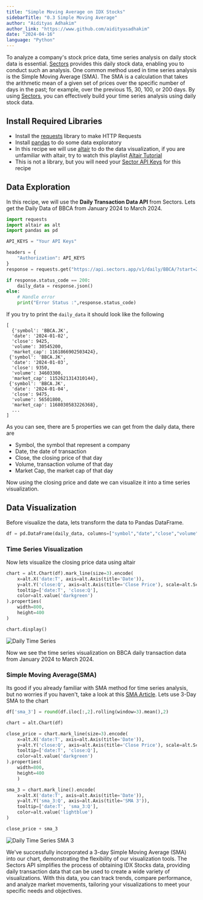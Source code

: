 ```yaml
---
title: "Simple Moving Average on IDX Stocks"
sidebarTitle: "0.3 Simple Moving Average"
author: "Aidityas Adhakim"
author_link: "https://www.github.com/aidityasadhakim"
date: "2024-04-16"
language: "Python"
---
```


To analyze a company's stock price data, time series analysis on daily stock data is essential. [Sectors](sectors.app) provides this daily stock data, enabling you to conduct such an analysis. One common method used in time series analysis is the Simple Moving Average (SMA). The SMA is a calculation that takes the arithmetic mean of a given set of prices over the specific number of days in the past; for example, over the previous 15, 30, 100, or 200 days. By using [Sectors](sectors.app), you can effectively build your time series analysis using daily stock data.

## Install Required Libraries

- Install the [requests](https://requests.readthedocs.io/en/latest/) library to make HTTP Requests
- Install [pandas](https://pypi.org/project/pandas/) to do some data exploratory
- In this recipe we will use [altair](https://pypi.org/project/matplotlib/) to do the data visualization, if you are unfamiliar with altair, try to watch this playlist [Altair Tutorial](https://youtube.com/playlist?list=PLXsFtK46HZxXBddVC0FqmbGdlvbDbaqzx&si=cWtD0cFtwKg0b75v)
- This is not a library, but you will need your [Sector API Keys](https://www.subsectors.app/api) for this recipe

## Data Exploration

In this recipe, we will use the **Daily Transaction Data API** from Sectors. Lets get the Daily Data of BBCA from January 2024 to March 2024.

```python
import requests
import altair as alt
import pandas as pd

API_KEYS = "Your API Keys"

headers = {
    "Authorization": API_KEYS
}
response = requests.get("https://api.sectors.app/v1/daily/BBCA/?start=2024-01-01&end=2024-03-31", headers = headers)

if response.status_code == 200:
    daily_data = response.json()
else:
	# Handle error
	print("Error Status :",response.status_code)
```

If you try to print the `daily_data` it should look like the following

```
[
  {'symbol': 'BBCA.JK',
  'date': '2024-01-02',
  'close': 9425,
  'volume': 30545200,
  'market_cap': 1161866902503424},
 {'symbol': 'BBCA.JK',
  'date': '2024-01-03',
  'close': 9350,
  'volume': 34603300,
  'market_cap': 1152621314310144},
 {'symbol': 'BBCA.JK',
  'date': '2024-01-04',
  'close': 9475,
  'volume': 56501800,
  'market_cap': 1168030583226368},
  ...
]
```

As you can see, there are 5 properties we can get from the daily data, there are

- Symbol, the symbol that represent a company
- Date, the date of transaction
- Close, the closing price of that day
- Volume, transaction volume of that day
- Market Cap, the market cap of that day

Now using the closing price and date we can visualize it into a time series visualization.

## Data Visualization

Before visualize the data, lets transform the data to Pandas DataFrame.

```python
df = pd.DataFrame(daily_data, columns=["symbol","date","close","volume","market_cap"])
```

### Time Series Visualization

Now lets visualize the closing price data using altair

```python
chart = alt.Chart(df).mark_line(size=3).encode(
    x=alt.X('date:T', axis=alt.Axis(title='Date')),
    y=alt.Y('close:Q', axis=alt.Axis(title='Close Price'), scale=alt.Scale(zero=False)),
    tooltip=['date:T', 'close:Q'],
    color=alt.value('darkgreen')
).properties(
    width=800,
    height=400
)

chart.display()
```

![Daily Time Series](/recipes/quick-start-in-python/images/daily_time_series.png)

Now we see the time series visualization on BBCA daily transaction data from January 2024 to March 2024.

### Simple Moving Average(SMA)

Its good if you already familiar with SMA method for time series analysis, but no worries if you haven't, take a look at this [SMA Article](https://www.fidelity.com/learning-center/trading-investing/technical-analysis/technical-indicator-guide/sma#:~:text=SMA%20is%20the%20easiest%20moving,used%20to%20determine%20trend%20direction.). Lets use 3-Day SMA to the chart

```python
df['sma_3'] = round(df.iloc[:,2].rolling(window=3).mean(),2)

chart = alt.Chart(df)

close_price = chart.mark_line(size=3).encode(
    x=alt.X('date:T', axis=alt.Axis(title='Date')),
    y=alt.Y('close:Q', axis=alt.Axis(title='Close Price'), scale=alt.Scale(zero=False)),
    tooltip=['date:T', 'close:Q'],
    color=alt.value('darkgreen')
).properties(
    width=800,
    height=400
    )

sma_3 = chart.mark_line().encode(
    x=alt.X('date:T', axis=alt.Axis(title='Date')),
    y=alt.Y('sma_3:Q', axis=alt.Axis(title='SMA 3')),
    tooltip=['date:T', 'sma_3:Q'],
    color=alt.value('lightblue')
)

close_price + sma_3
```

![Daily Time Series SMA 3](/recipes/quick-start-in-python/images/daily_sma3_time_series.png)

We've successfully incorporated a 3-day Simple Moving Average (SMA) into our chart, demonstrating the flexibility of our visualization tools. The Sectors API simplifies the process of obtaining IDX Stocks data, providing daily transaction data that can be used to create a wide variety of visualizations. With this data, you can track trends, compare performance, and analyze market movements, tailoring your visualizations to meet your specific needs and objectives.

